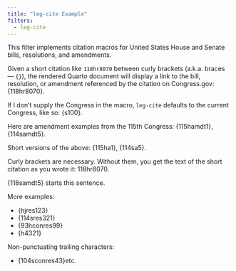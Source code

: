 ```yaml
---
title: "leg-cite Example"
filters:
  - leg-cite
---
```


This filter implements citation macros for United States House and Senate bills, resolutions, and amendments.

Given a short citation like `118hr8070` between curly brackets (a.k.a. braces &mdash; `{}`), the rendered Quarto document
will display a link to the bill, resolution, or amendment referenced by the citation on Congress.gov: {118hr8070}.

If I don't supply the Congress in the macro, `leg-cite` defaults to the current Congress, like so: {s100}.

Here are amendment examples from the 115th Congress: {115hamdt1}, {114samdt5}.

Short versions of the above: {115ha1}, {114sa5}.

Curly brackets are necessary. Without them, you get the text of the short citation as you wrote it: 118hr8070.

{118samdt5} starts this sentence.

More examples:

- {hjres123}
- {114sres321}
- {93hconres99}
- {h4321}

Non-punctuating trailing characters:

- {104sconres43}etc.
